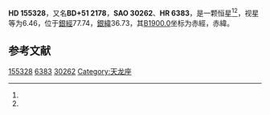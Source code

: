 {{Starbox begin
| name = HD 155328
}}
{{Starbox observe
| epoch = [[J2000.0|J2000.0]]
| constell = {{星座名待查}}<ref name=SIMBAD>{{cite web
 | url=http://simbad.u-strasbg.fr/simbad/sim-id?Ident=HR+6383
 | title=Pulsating variable Star
 | publisher=Centre de Données astronomiques de Strasbourg
 | work=SIMBAD
 | accessdate=2012-07-13
 | archive-date=2016-03-15
 | archive-url=https://web.archive.org/web/20160315124846/http://simbad.u-strasbg.fr/simbad/sim-id?Ident=HR+6383
 | dead-url=no
 }}</ref><ref name=DATA>{{cite web
 | url=http://vizier.u-strasbg.fr/viz-bin/VizieR-5?-out.add=.&-source=5050&-corr=PK=HR&-out.max=9999&HR=6383
 | title=VizieR Detailed Page
 | accessdate=2012-07-13
 | archive-date=2016-03-05
 | archive-url=https://web.archive.org/web/20160305205327/http://vizier.u-strasbg.fr/viz-bin/VizieR-5?-out.add=.&-source=5050&-corr=PK=HR&-out.max=9999&HR=6383
 | dead-url=no
 }}</ref>
| 星官 = 
| ra = {{RA|17|8|17.1}}<ref name=SIMBAD /><ref name=DATA />
| dec = {{DEC|+50|50|32}}<ref name=SIMBAD /><ref name=DATA />
| appmag_v = 6.46<ref name=SIMBAD /><ref name=DATA />
}}
{{Starbox character
| class = A1V<ref name=SIMBAD /><ref name=DATA />
| b-v = 0<ref name=SIMBAD /><ref name=DATA />
| u-b = -0.13<ref name=SIMBAD /><ref name=DATA />
| r-i = <ref name=SIMBAD /><ref name=DATA />
| variable = 
}}
{{Starbox astrometry
| radial_v = -0.13
| prop_mo_ra = -15
| parallax = 
| p_error = 
}}
{{Starbox catalog
| names =BD+51 2178，[[SAO星表|SAO]] 30262，[[HD星表|HD]] 155328，[[HR星表|HR]] 6383}}
{{Starbox reference |Simbad=HR+6383}}
{{Starbox end}}

'''HD 155328'''，又名'''BD+51 2178'''，'''SAO 30262'''、'''HR 6383'''，是一颗恒星<ref name=SIMBAD /><ref name=DATA />，视星等为6.46，位于[[銀道座標系|銀經]]77.74，[[銀道座標系|銀緯]]36.73，其[[B1900.0|B1900.0]]坐标为赤經{{RA|17|5|49.8}}，赤緯{{DEC|+50|36.73|8}}。

== 参考文献 ==
{{reflist}}

{{star-stub}}

[[Category:HD和HDE天體|155328]]
[[Category:HR天體|6383]]
[[Category:SAO天體|30262]]
[[Category:天龙座|Category:天龙座]]